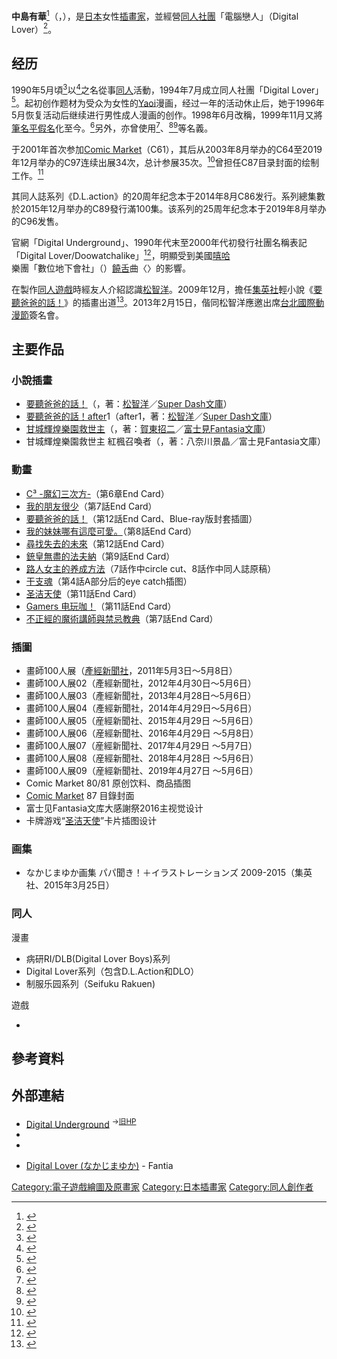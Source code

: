 {{Otheruses|subject=|中嶋佑佳|other=日本女性漫畫家{{lang|ja|'''中嶋ゆか'''}}}}
{{Infobox ACG creator
|name=中島有華
|image name=
|width=
|caption=
|job= 插畫家
|job2=
|romaji=Nakajima Yuka
|birthname=不公開
|other_name={{lang|ja|高波 幸子［たかなみ さちこ］<!--http://g.e-hentai.org/s/4a8a92ee92/47363-41--><br />中島 有華<!--http://g.e-hentai.org/s/a3de9270ca/498467-20--><br />有華<!--http://www.perveden.com/en-manga/the-passion-of-aragaki-shuya/2/63/-->}}
|nickname=
|foreign_name={{lang|ja|中島 ゆか→なかじま ゆか}}（日文同音）
|english_name= Yuka Nakajima
|sex= 女<ref name=cw>{{Cite web |url=http://www.ching-win.com.tw/?sinfo=newsshow&view=385 |title=【2013動漫節】《要聽爸爸的話》 - 青文出版社 |accessdate=2014-10-16 |archive-date=2014-10-20 |archive-url=https://web.archive.org/web/20141020134045/http://www.ching-win.com.tw/?sinfo=newsshow&view=385 |dead-url=no }}</ref><ref name=cdn>[http://www.cdnews.com.tw/cdnews_site/docDetail.jsp?coluid=121&docid=102207466 國際動漫節/青文 松智洋老師&なかじまゆか老師來台簽名會] {{Wayback|url=http://www.cdnews.com.tw/cdnews_site/docDetail.jsp?coluid=121&docid=102207466 |date=20141020160600 }}. [[中央日報|中央日報]]. 2013-02-16.</ref>
|date of birth= 3月10日
|place of birth=
|date of death=
|place of death=
|nationality={{JPN}}
|origin_place=
|residence=
|languages=
|height=
|weight=
|blood_type=A
|spouse=
|parents=
|relatives=
|doujin_circle = 病研RI/DLB(Digital Lover Boys)<br />Digital Lover
|subordinate=
|website=[http://www.digitallover.net/ Digital Underground]
|educate=
|past=
|work= 
*[[要聽爸爸的話！|要聽爸爸的話！]]
*[[甘城輝煌樂園救世主|甘城輝煌樂園救世主]]
|award=
}}
'''中島有華'''<ref>{{Twitter status |user = yuka_nakajima |statusid = 553732060532076546 |title = なかじまゆか汉字写成中島有華。|name = {{lang|ja|なかじまゆか}} |date = 2015-01-09 |accessdate =  |language= }}</ref>（{{lang-ja|なかじま ゆか}}，{{bd||3月10日|||}}），是[[日本|日本]]女性[[插畫家|插畫家]]，並經營[[同人社團|同人社團]]「電腦戀人」（Digital Lover）<ref name=chn >{{Cite web |url=http://www.suruga-ya.jp/kaitori_detail/ZHORE81329 |script-title=ja:振興中華 - 電脳戀人 通販ショップの駿河屋 |accessdate=2015-01-12 |archive-date=2015-01-12 |archive-url=https://web.archive.org/web/20150112181932/http://www.suruga-ya.jp/kaitori_detail/ZHORE81329 |dead-url=no }}</ref>。

== 经历 ==
1990年5月頃<ref>{{Cite |title=Profile |date= |url=http://village.infoweb.ne.jp/~fwjb6588/profile.htm |accessdate= |publisher=Digital Underground |archiveurl=https://web.archive.org/web/20010804160837/http://village.svc.infoweb.ne.jp/~fwjb6588/profile.htm |archivedate=2001-08-04 |deadurl=yes }}</ref>以{{lang|ja|'''高波幸子'''}}<ref>{{Cite web |url=http://www.suruga-ya.jp/kaitori_detail/ZHOA57204 |script-title=ja:DESIR SEXUEL - Degital Lover 通販ショップの駿河屋 |accessdate=2015-01-12 |archive-date=2015-01-12 |archive-url=https://web.archive.org/web/20150112190505/http://www.suruga-ya.jp/kaitori_detail/ZHOA57204 |dead-url=no }}</ref>之名從事[[同人|同人]]活動，1994年7月成立同人社團「Digital Lover」<ref>{{lang|ja|[http://digitalunderground.blog100.fc2.com/blog-entry-42.html Digital Loverについて]}}</ref>。起初创作题材为受众为女性的[[Yaoi|Yaoi]]漫画，经过一年的活动休止后，她于1996年5月恢复活动后继续进行男性成人漫画的创作。1998年6月改稱{{lang|ja|'''中島ゆか'''}}，1999年11月又將[[筆名|筆名]][[平假名|平假名]]化至今。<ref>{{lang|ja|[http://www.digitallover.net/circle/histry.htm 遍歴 - Digital Underground]}}</ref>另外，亦曾使用{{lang|ja|'''中島有華'''}}{{r|chn}}<ref>{{Cite web |url=http://m-s-r.sakura.ne.jp/docs/detail.php?table=docs_doujin_hon&number=22581&name=Digital%20Lover&field=circle |title=Digital Lover - DOCS : Database of Otaku Culture and Society |access-date=2015-01-12 |archive-url=https://web.archive.org/web/20160305002543/http://m-s-r.sakura.ne.jp/docs/detail.php?table=docs_doujin_hon&number=22581&name=Digital%20Lover&field=circle |archive-date=2016-03-05 |dead-url=yes }}</ref>、{{lang|ja|'''有華'''}}<ref>{{Cite web |url=http://www.suruga-ya.jp/kaitori_detail/ZHOTI42040 |script-title=ja:Melancholy of the Count - DLB 通販ショップの駿河屋 |accessdate=2015-01-14 |archive-date=2015-01-13 |archive-url=https://web.archive.org/web/20150113031819/http://www.suruga-ya.jp/kaitori_detail/ZHOTI42040 |dead-url=no }}</ref><ref>{{Cite web |url=http://www.suruga-ya.jp/search_buy?category=11&search_word=%E7%97%85%E7%A0%94RI |script-title=ja:病研RI 同人 通販ショップの駿河屋 |accessdate=2020-09-28 |archive-date=2019-10-23 |archive-url=https://web.archive.org/web/20191023093137/https://www.suruga-ya.jp/search_buy?category=11&search_word=%E7%97%85%E7%A0%94RI |dead-url=no }}</ref>等名義。

于2001年首次参加[[Comic_Market|Comic Market]]（C61），其后从2003年8月举办的C64至2019年12月举办的C97连续出展34次，总计参展35次。<ref>{{Cite web|title=コミケにおけるシャッター前配置サークル|url=https://ardarim.hatenablog.com/entry/20110222/1298394098|accessdate=2020-03-09|date=1298307698|last=ardarim|work=ardarimのブログ|language=ja|archive-date=2019-05-12|archive-url=https://web.archive.org/web/20190512131102/https://ardarim.hatenablog.com/entry/20110222/1298394098|dead-url=no}}</ref>曾担任C87目录封面的绘制工作。<ref>{{Cite web|title=コミックマーケット87カタログの書店用ポスターが納品！ 今回の表紙は、なかじまゆかさん（Digital Lover）。各書店には明日以降掲示されます。冊子版は12/6、カタロム版は12/13発売。よろしくお願いします。#C87pic.twitter.com/xh2OdZzdqK|url=https://twitter.com/comiketofficial/status/534283215985319936|accessdate=2020-03-09|date=2014-11-17|last=コミックマーケット準備会|work=@comiketofficial|language=ja|archive-date=2016-04-04|archive-url=https://web.archive.org/web/20160404121249/https://twitter.com/comiketofficial/status/534283215985319936|dead-url=no}}</ref>

其同人誌系列《D.L.action》的20周年纪念本于2014年8月C86发行。系列總集數於2015年12月举办的C89發行滿100集。该系列的25周年纪念本于2019年8月举办的C96发售。

官網「Digital Underground」、1990年代末至2000年代初發行社團名稱表記「Digital Lover/Doowatchalike」<ref>{{Cite web |url=http://www.suruga-ya.jp/search_buy?category=11&search_word=Doowatchalike |script-title=ja:Doowatchalike 同人 通販ショップの駿河屋 |accessdate=2015-01-14 |archive-date=2015-01-14 |archive-url=https://web.archive.org/web/20150114100758/http://www.suruga-ya.jp/search_buy?category=11&search_word=Doowatchalike |dead-url=no }}</ref>，明顯受到美國[[嘻哈|嘻哈]]樂團「數位地下會社」（{{link-en|Digital Underground|Digital Underground}}）[[饒舌|饒舌]]曲〈{{link-en|Doowutchyalike|Doowutchyalike}}〉的影響。<!--http://nhentai.net/g/9850/42/-->

在製作[[同人遊戲|同人遊戲]]時經友人介紹認識[[松智洋|松智洋]]。2009年12月，擔任[[集英社|集英社]]輕小說《[[要聽爸爸的話！|要聽爸爸的話！]]》的插畫出道<ref>{{lang|ja|[http://dash.shueisha.co.jp/feature/0912/interview.html 『パパのいうことを聞きなさい!』発売記念対談（表）]、スーパーダッシュ文庫}}</ref>。2013年2月15日，偕同松智洋應邀出席[[台北國際動漫節|台北國際動漫節]]簽名會{{r|cw}}{{r|cdn}}。

== 主要作品 ==
=== 小說插畫 ===
* [[要聽爸爸的話！|要聽爸爸的話！]]（{{lang|ja|パパのいうことを聞きなさい!}}，著：[[松智洋|松智洋]]／[[Super_Dash文庫|Super Dash文庫]]） 
*[[要聽爸爸的話！|要聽爸爸的話！]]after1（{{lang|ja|パパのいうことを聞きなさい!}}after1，著：[[松智洋|松智洋]]／[[Super_Dash文庫|Super Dash文庫]]）
* [[甘城輝煌樂園救世主|甘城輝煌樂園救世主]]（{{lang|ja|甘城ブリリアントパーク}}，著：[[賀東招二|賀東招二]]／[[富士見Fantasia文庫|富士見Fantasia文庫]]） 
* 甘城輝煌樂園救世主 紅楓召喚者（{{lang|ja|甘城ブリリアントパーク メープルサモナー}}，著：八奈川景晶／富士見Fantasia文庫）

=== 動畫 ===
* [[C³_-魔幻三次方-|C³ -魔幻三次方-]]（第6章End Card）
* [[我的朋友很少|我的朋友很少]]（第7話End Card）
* [[要聽爸爸的話！|要聽爸爸的話！]]（第12話End Card、Blue-ray版封套插圖）
* [[我的妹妹哪有這麼可愛！_(動畫)|我的妹妹哪有這麼可愛。]]（第8話End Card）
* [[尋找失去的未來|尋找失去的未來]]（第12話End Card）
* [[銃皇無盡的法夫納|銃皇無盡的法夫納]]（第9話End Card）
*[[不起眼女主角培育法|路人女主的养成方法]]（7話作中circle cut、8話作中同人誌原稿）
*[[干支魂|干支魂]]（第4話A部分后的eye catch插图）
*[[聖潔天使|圣洁天使]]（第11話End Card）
*[[Gamers_電玩咖！|Gamers 电玩咖！]]（第11話End Card）
* [[不正經的魔術講師與禁忌教典|不正經的魔術講師與禁忌教典]]（第7話End Card）

=== 插圖 ===
* 畫師100人展（[[產經新聞社|產經新聞社]]，2011年5月3日～5月8日）
* 畫師100人展02（產經新聞社，2012年4月30日～5月6日）
* 畫師100人展03（產經新聞社，2013年4月28日～5月6日）
* 畫師100人展04（產經新聞社，2014年4月29日～5月6日）
* 畫師100人展05（産經新聞社、2015年4月29日 ～5月6日）
* 畫師100人展06（産經新聞社、2016年4月29日 ～5月8日）
* 畫師100人展07（産經新聞社、2017年4月29日 ～5月7日）
* 畫師100人展08（産經新聞社、2018年4月28日 ～5月6日）
* 畫師100人展09（産經新聞社、2019年4月27日 ～5月6日）
* Comic Market 80/81 原创饮料、商品插图
* [[Comic_Market|Comic Market]] 87 目錄封面
*富士见Fantasia文库大感謝祭2016主视觉设计
*卡牌游戏“[[聖潔天使|圣洁天使]]”卡片插图设计

=== 画集 ===
* なかじまゆか画集 パパ聞き！＋イラストレーションズ 2009-2015（集英社、2015年3月25日）

=== 同人 ===
; 漫畫
* 病研RI/DLB(Digital Lover Boys)系列
* Digital Lover系列（包含D.L.Action和DLO）
* 制服乐园系列（Seifuku Rakuen)

; 遊戲
* {{lang|ja|SchoolCaptain 会長候補はご立腹（2009年8月16日）
* SchoolCaptain2 会王をねらえ!（2009年12月31日）
* 制服楽園EXTEND（2010年8月15日）}}

== 參考資料 ==
{{reflist|2}}

== 外部連結 ==
* [https://web.archive.org/web/20141009131203/http://www.digitallover.net/ Digital Underground]<!--http://village.infoweb.ne.jp/~fwjb6588/--><sup>→[http://www.digitallover.net/index2.htm 旧HP]{{Wayback|url=http://www.digitallover.net/ |date=20141009131203 }}</sup>
* {{Twitter|yuka_nakajima|{{lang|ja|なかじまゆか}}}}
* {{pixiv|3881|{{lang|ja|なかじまゆか}}}}

* [https://fantia.jp/fanclubs/1294 Digital Lover (なかじまゆか)] {{Wayback|url=https://fantia.jp/fanclubs/1294 |date=20201101074215 }} - Fantia
{{DEFAULTSORT:Nakajima Yuka}}
[[Category:電子遊戲繪圖及原畫家|Category:電子遊戲繪圖及原畫家]]
[[Category:日本插畫家|Category:日本插畫家]]
[[Category:同人創作者|Category:同人創作者]]
